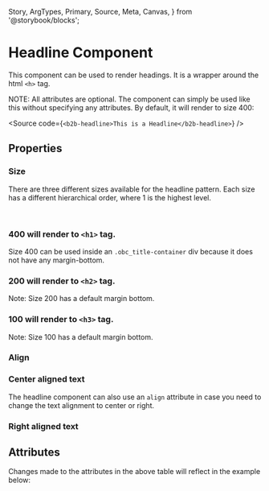   Story,
  ArgTypes,
  Primary,
  Source,
  Meta,
  Canvas,
} from '@storybook/blocks';


<Meta of={HeadlineStories} />

# Headline Component

This component can be used to render headings. It is a wrapper around the html `<h>` tag.

<Canvas withSource="open" withToolbar={false}>
  <Story id="components-content-headline--story-010-default" />
</Canvas>

NOTE: All attributes are optional. The component can simply be used like this without specifying any attributes. By
default, it will render to size 400:

<Source code={`<b2b-headline>This is a Headline</b2b-headline>`} />

## Properties

### Size

There are three different sizes available for the headline pattern. Each size has a different hierarchical order,
where 1 is the highest level.

<br />

### 400 will render to `<h1>` tag.

Size 400 can be used inside an `.obc_title-container` div because it does not have any margin-bottom.

<Canvas withSource="closed" withToolbar={false}>
  <Story id="components-content-headline--story-010-default" />
</Canvas>

### 200 will render to `<h2>` tag.

Note: Size 200 has a default margin bottom.

<Canvas withSource="closed" withToolbar={false}>
  <Story id="components-content-headline--story-030-size-200" />
</Canvas>

### 100 will render to `<h3>` tag.

Note: Size 100 has a default margin bottom.

<Canvas withSource="closed" withToolbar={false}>
  <Story id="components-content-headline--story-040-size-100" />
</Canvas>

### Align

### Center aligned text

The headline component can also use an `align` attribute in case you need to change the text alignment to center or right.

<Canvas withSource="closed" withToolbar={false}>
  <Story id="components-content-headline--story-050-center" />
</Canvas>

### Right aligned text

<Canvas withSource="closed" withToolbar={false}>
  <Story id="components-content-headline--story-060-right" />
</Canvas>

## Attributes

<ArgTypes of={HeadlineStories} />
Changes made to the attributes in the above table will reflect in the example below:
<Primary />
